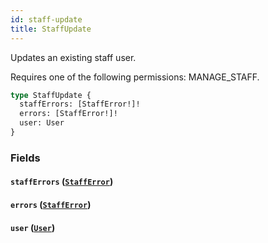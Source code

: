 ```yaml
---
id: staff-update
title: StaffUpdate
---
```



Updates an existing staff user. 

Requires one of the following permissions: MANAGE_STAFF.

```graphql
type StaffUpdate {
  staffErrors: [StaffError!]!
  errors: [StaffError!]!
  user: User
}
```


### Fields

#### `staffErrors` ([`StaffError`](../../../developer/api-reference/objects/staff-error))




#### `errors` ([`StaffError`](../../../developer/api-reference/objects/staff-error))




#### `user` ([`User`](../../../developer/api-reference/objects/user))






